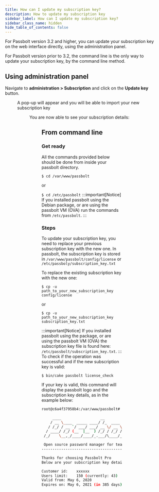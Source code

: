 ```yaml
---
title: How can I update my subscription key?
description: How to update my subscription key
sidebar_label: How can I update my subscription key?
sidebar_class_name: hidden
hide_table_of_contents: false
---
```


For Passbolt version 3.2 and higher, you can update your subscription key on the web interface directly, using the administration panel.

For Passbolt version prior to 3.2, the command line is the only way to update your subscription key, by the command line method.

## Using administration panel

Navigate to **administration > Subscription** and click on the **Update key** button.
<Figure
  src="/img/screenshots/update-subscription-key-1.jpg"
  alt="Update subscription key administration screen "
  caption="fig. Update subscription key administration screen"
/>


A pop-up will appear and you will be able to import your new subscription key
<Figure
  src="/img/screenshots/update-subscription-key-2.jpg"
  alt="Choose file popup in subscription key administration screen "
  caption="fig. Choose file popup in subscription key administration screen"
/>


You are now able to see your subscription details:
<Figure
  src="/img/screenshots/update-subscription-key-3.jpg"
  alt="Subscription details in subscription key administration screen "
  caption="fig. Subscription details in subscription key administration screen"
/>

## From command line
### Get ready

All the commands provided below should be done from inside your passbolt directory.

`$ cd /var/www/passbolt`

or

`$ cd /etc/passbolt`
:::important[Notice]
If you installed passbolt using the Debian package, or are using the passbolt VM (OVA) run the commands from `/etc/passbolt`.
:::
### Steps


To update your subscription key, you need to replace your previous subscription key with the new one. In passbolt, the subscription key is stored in `/var/www/passbolt/config/license` or `/etc/passboly/subscription_key.txt`

To replace the existing subscription key with the new one:

`$ cp -u path_to_your_new_subscription_key config/license`

or

`$ cp -u path_to_your_new_subscription_key subscription_key.txt`

:::important[Notice]
If you installed passbolt using the package, or are using the passbolt VM (OVA) the subscription key file is found here: `/etc/passbolt/subscription_key.txt`.
:::
To check if the operation was successful and if the new subscription key is valid:

`$ bin/cake passbolt license_check`

If your key is valid, this command will display the passbolt logo and the subscription key details, as in the example below:
```bash
root@c6a4f37958b4:/var/www/passbolt# ./bin/cake passbolt license_check

     ____                  __          ____
    / __ \____  _____ ____/ /_  ____  / / /_
   / /_/ / __ `/ ___/ ___/ __ \/ __ \/ / __/
  / ____/ /_/ (__  |__  ) /_/ / /_/ / / /
 /_/    \__,_/____/____/_.___/\____/_/\__/

 Open source password manager for teams
---------------------------------------------------------------

Thanks for choosing Passbolt Pro
Below are your subscription key details

Customer id:	xxxxxx
Users limit:	150 (currently: 43)
Valid from:	May 6, 2020
Expires on:	May 6, 2021 (in 385 days)
```